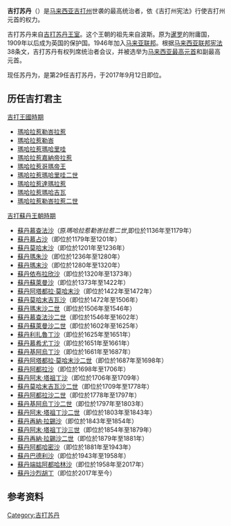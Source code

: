 {{Request translation|ms}}
{{Infobox monarchy
| border             = provincial
| royal_title        = 苏丹
| realm              = 吉打
| type               = other3
| coatofarms         = Coat of arms of Kedah.svg
| coatofarms_article = 吉打苏丹
| image              =Sultan Sallehuddin of Kedah in 2018.jpg
| incumbent          = {{le|東姑沙烈胡丁|Tunku Mahmud Sallehuddin}}
| incumbentsince     = 2017年9月12日
| other              =
| his/her            = His Royal
| heir_apparent      = 
| first_monarch      = {{link-ms|苏丹阿都哈密沙|Sultan Abdul Hamid Halim Shah}}
| date               = 1881年
}}
'''吉打苏丹'''（{{lang-ms|Sultan Kedah}}）是[[马来西亚|马来西亚]][[吉打州|吉打州]]世袭的最高统治者，依《吉打州宪法》行使吉打州元首的权力。

吉打苏丹来自[[吉打苏丹王朝|吉打苏丹王室]]。这个王朝的祖先来自波斯。原为[[暹罗|暹罗]]的附庸国，1909年以后成为英国的保护国。1946年加入[[马来亚联邦|马来亚联邦]]。根据[[马来西亚联邦宪法|马来西亚联邦宪法]]38条文，吉打苏丹有权列席统治者会议，并被选举为[[马来西亚最高元首|马来西亚最高元首]]和副最高元首。

现任苏丹为{{le|東姑沙烈胡丁|Tunku Mahmud Sallehuddin}}，是第29任吉打苏丹，于2017年9月12日即位。

==历任吉打君主==
[[吉打王國時期|吉打王國時期]]

*[[瑪哈拉惹勒峇拉惹|瑪哈拉惹勒峇拉惹]]
*[[瑪哈拉惹勒峇|瑪哈拉惹勒峇]]
*[[瑪哈拉惹瑪哈里哇|瑪哈拉惹瑪哈里哇]]
*[[瑪哈拉惹嘉納帝拉惹|瑪哈拉惹嘉納帝拉惹]]
*[[瑪哈拉惹哥瑪帝王|瑪哈拉惹哥瑪帝王]]
*[[瑪哈拉惹瑪哈里哇二世|瑪哈拉惹瑪哈里哇二世]]
*[[瑪哈拉惹達瑪拉惹|瑪哈拉惹達瑪拉惹]]
*[[瑪哈拉惹瑪哈吉瓦|瑪哈拉惹瑪哈吉瓦]]
*[[瑪哈拉惹勒峇拉惹二世|瑪哈拉惹勒峇拉惹二世]]

[[吉打蘇丹王朝時期|吉打蘇丹王朝時期]]

*[[蘇丹慕查法沙|蘇丹慕查法沙]]（原''瑪哈拉惹勒峇拉惹二世'',即位於1136年至1179年）
*[[蘇丹慕占沙|蘇丹慕占沙]]（即位於1179年至1201年）
*[[蘇丹莫哈末沙|蘇丹莫哈末沙]]（即位於1201年至1236年）
*[[蘇丹瑪朱沙|蘇丹瑪朱沙]]（即位於1236年至1280年）
*[[蘇丹瑪末沙|蘇丹瑪末沙]]（即位於1280年至1320年）
*[[蘇丹依布拉欣沙|蘇丹依布拉欣沙]]（即位於1320年至1373年）
*[[蘇丹蘇萊曼沙|蘇丹蘇萊曼沙]]（即位於1373年至1422年）
*[[蘇丹阿塔都拉·莫哈末沙|蘇丹阿塔都拉·莫哈末沙]]（即位於1422年至1472年）
*[[蘇丹莫哈末吉瓦沙|蘇丹莫哈末吉瓦沙]]（即位於1472年至1506年）
*[[蘇丹瑪末沙二世|蘇丹瑪末沙二世]]（即位於1506年至1546年）
*[[蘇丹慕查法沙二世|蘇丹慕查法沙二世]]（即位於1546年至1602年）
*[[蘇丹蘇萊曼沙二世|蘇丹蘇萊曼沙二世]]（即位於1602年至1625年）
*[[蘇丹利扎魯丁沙|蘇丹利扎魯丁沙]]（即位於1625年至1651年）
*[[蘇丹慕希尤丁沙|蘇丹慕希尤丁沙]]（即位於1651年至1661年）
*[[蘇丹基阿烏丁沙|蘇丹基阿烏丁沙]]（即位於1661年至1687年）
*[[蘇丹阿塔都拉·莫哈末沙二世|蘇丹阿塔都拉·莫哈末沙二世]]（即位於1687年至1698年）
*[[蘇丹阿都拉沙|蘇丹阿都拉沙]]（即位於1698年至1706年）
*[[蘇丹阿末·塔祖丁沙|蘇丹阿末·塔祖丁沙]]（即位於1706年至1709年）
*[[蘇丹莫哈末吉瓦沙二世|蘇丹莫哈末吉瓦沙二世]]（即位於1709年至1778年）
*[[蘇丹阿都拉沙二世|蘇丹阿都拉沙二世]]（即位於1778年至1797年）
*[[蘇丹基阿烏丁沙二世|蘇丹基阿烏丁沙二世]]（即位於1797年至1803年）
*[[蘇丹阿末·塔祖丁沙二世|蘇丹阿末·塔祖丁沙二世]]（即位於1803年至1843年）
*[[蘇丹再納·拉錫沙|蘇丹再納·拉錫沙]]（即位於1843年至1854年）
*[[蘇丹阿末·塔祖丁沙三世|蘇丹阿末·塔祖丁沙三世]]（即位於1854年至1879年）
*[[蘇丹再納·拉錫沙二世|蘇丹再納·拉錫沙二世]]（即位於1879年至1881年）
*[[蘇丹阿都哈密沙|蘇丹阿都哈密沙]]（即位於1881年至1943年）
*[[蘇丹巴德利沙|蘇丹巴德利沙]]（即位於1943年至1958年）
*[[蘇丹端姑阿都哈林|蘇丹端姑阿都哈林沙]]（即位於1958年至2017年）
*[[蘇丹沙烈胡丁|蘇丹沙烈胡丁]]（即位於2017年至今）

==参考资料==
{{reflist}}

{{Sultans and Yang di-Pertua Negeri}}

[[Category:吉打苏丹|Category:吉打苏丹]]